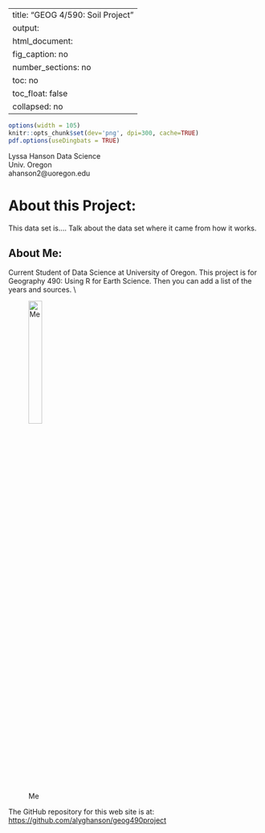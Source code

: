 
---
title: "GEOG 4/590:  Soil Project"
output: 
  html_document:
    fig_caption: no
    number_sections: no
    toc: no
    toc_float: false
    collapsed: no
---

```r
options(width = 105)
knitr::opts_chunk$set(dev='png', dpi=300, cache=TRUE)
pdf.options(useDingbats = TRUE)
```
Lyssa Hanson
Data Science  
Univ. Oregon  
ahanson2@uoregon.edu


# About this Project:
This data set is.... Talk about the data set where it came from how it works. 

## About Me: ##
Current Student of Data Science at University of Oregon. 
This project is for Geography 490: Using R for Earth Science. 
Then you can add a list of the years and sources.
\\

![Me](./IMG_7266.png){#id .class width=25% height=25%}



The GitHub repository for this web site is at:  
[https://github.com/alyghanson/geog490project](https://github.com/alyghanson/geog490project)